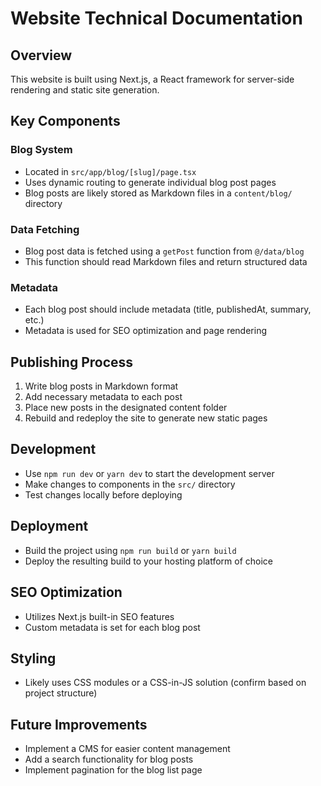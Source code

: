 # Website Technical Documentation

## Overview
This website is built using Next.js, a React framework for server-side rendering and static site generation.

## Key Components

### Blog System
- Located in `src/app/blog/[slug]/page.tsx`
- Uses dynamic routing to generate individual blog post pages
- Blog posts are likely stored as Markdown files in a `content/blog/` directory

### Data Fetching
- Blog post data is fetched using a `getPost` function from `@/data/blog`
- This function should read Markdown files and return structured data

### Metadata
- Each blog post should include metadata (title, publishedAt, summary, etc.)
- Metadata is used for SEO optimization and page rendering

## Publishing Process
1. Write blog posts in Markdown format
2. Add necessary metadata to each post
3. Place new posts in the designated content folder
4. Rebuild and redeploy the site to generate new static pages

## Development
- Use `npm run dev` or `yarn dev` to start the development server
- Make changes to components in the `src/` directory
- Test changes locally before deploying

## Deployment
- Build the project using `npm run build` or `yarn build`
- Deploy the resulting build to your hosting platform of choice

## SEO Optimization
- Utilizes Next.js built-in SEO features
- Custom metadata is set for each blog post

## Styling
- Likely uses CSS modules or a CSS-in-JS solution (confirm based on project structure)

## Future Improvements
- Implement a CMS for easier content management
- Add a search functionality for blog posts
- Implement pagination for the blog list page
